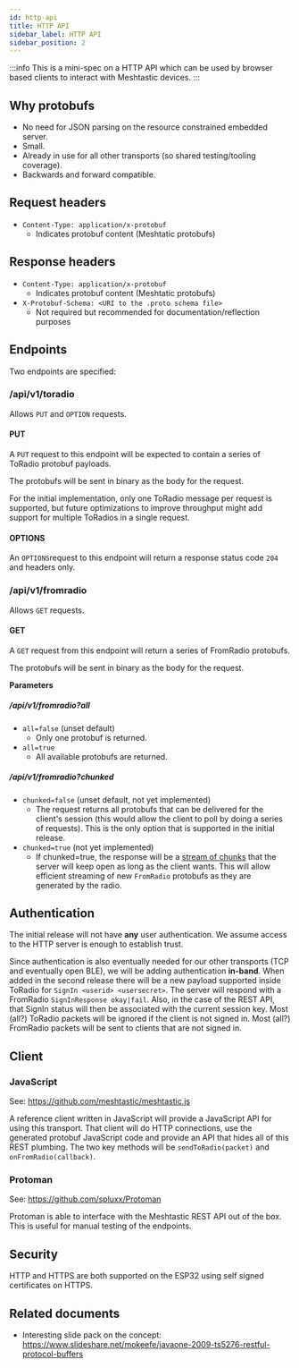 ```yaml
---
id: http-api
title: HTTP API
sidebar_label: HTTP API
sidebar_position: 2
---
```


:::info
This is a mini-spec on a HTTP API which can be used by browser based clients to interact with Meshtastic devices.
:::

## Why protobufs

- No need for JSON parsing on the resource constrained embedded server.
- Small.
- Already in use for all other transports (so shared testing/tooling coverage).
- Backwards and forward compatible.

## Request headers

- `Content-Type: application/x-protobuf`
  - Indicates protobuf content (Meshtatic protobufs)

## Response headers

- `Content-Type: application/x-protobuf`
  - Indicates protobuf content (Meshtatic protobufs)
- `X-Protobuf-Schema: <URI to the .proto schema file>`
  - Not required but recommended for documentation/reflection purposes

## Endpoints

Two endpoints are specified:

### /api/v1/toradio

Allows `PUT` and `OPTION` requests.

#### PUT 

A `PUT` request to this endpoint will be expected to contain a series of ToRadio protobuf payloads. 

The protobufs will be sent in binary as the body for the request.

For the initial implementation, only one ToRadio message per request is supported, but future optimizations to improve throughput might add support for multiple ToRadios in a single request.

#### OPTIONS 

An `OPTIONS`request to this endpoint will return a response status code `204` and headers only.

### /api/v1/fromradio

Allows `GET` requests.

#### GET 

A `GET` request from this endpoint will return a series of FromRadio protobufs.

The protobufs will be sent in binary as the body for the request.

**Parameters**

##### **/api/v1/fromradio?all**
- `all=false` (unset default)
  -  Only one protobuf is returned.
- `all=true` 
  - All available protobufs are returned.

##### **/api/v1/fromradio?chunked**
- `chunked=false` (unset default, not yet implemented)
  - The request returns all protobufs that can be delivered for the client's session (this would allow the client to poll by doing a series of requests). This is the only option that is supported in the initial release.
- `chunked=true` (not yet implemented)
  - If chunked=true, the response will be a [stream of chunks](https://en.wikipedia.org/wiki/Chunked_transfer_encoding) that the server will keep open as long as the client wants. This will allow efficient streaming of new `FromRadio` protobufs as they are generated by the radio.

## Authentication

The initial release will not have **any** user authentication. We assume access to the HTTP server is enough to establish trust.

Since authentication is also eventually needed for our other transports (TCP and eventually open BLE), we will be adding authentication **in-band**. When added in the second release there will be a new payload supported inside ToRadio for `SignIn <userid> <usersecret>`. The server will respond with a FromRadio `SignInResponse okay|fail`. Also, in the case of the REST API, that SignIn status will then be associated with the current session key. Most (all?) ToRadio packets will be ignored if the client is not signed in. Most (all?) FromRadio packets will be sent to clients that are not signed in.

## Client

### JavaScript

See: <https://github.com/meshtastic/meshtastic.js>

A reference client written in JavaScript will provide a JavaScript API for using this transport. That client will do HTTP connections, use the generated protobuf JavaScript code and provide an API that hides all of this REST plumbing. The two key methods will be `sendToRadio(packet)` and `onFromRadio(callback)`.

### Protoman

See: <https://github.com/spluxx/Protoman>

Protoman is able to interface with the Meshtastic REST API out of the box. This is useful for manual testing of the endpoints.

## Security

HTTP and HTTPS are both supported on the ESP32 using self signed certificates on HTTPS.

## Related documents

- Interesting slide pack on the concept: <https://www.slideshare.net/mokeefe/javaone-2009-ts5276-restful-protocol-buffers>
